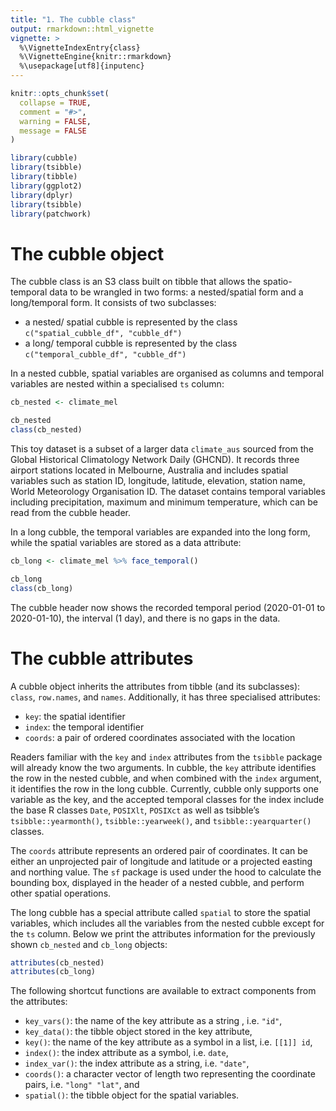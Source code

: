 ```yaml
---
title: "1. The cubble class"
output: rmarkdown::html_vignette
vignette: >
  %\VignetteIndexEntry{class}
  %\VignetteEngine{knitr::rmarkdown}
  %\usepackage[utf8]{inputenc}
---
```


```r
knitr::opts_chunk$set(
  collapse = TRUE,
  comment = "#>",
  warning = FALSE, 
  message = FALSE
)
```

```r
library(cubble)
library(tsibble)
library(tibble)
library(ggplot2)
library(dplyr)
library(tsibble)
library(patchwork)
```

# The cubble object

The cubble class is an S3 class built on tibble that allows the spatio-temporal data to be wrangled in two forms: a nested/spatial form and a long/temporal form. It consists of two subclasses: 

  - a nested/ spatial cubble is represented by the class `c("spatial_cubble_df", "cubble_df")`
  - a long/ temporal cubble is represented by the class `c("temporal_cubble_df", "cubble_df")`

In a nested cubble, spatial variables are organised as columns and temporal variables are nested within a specialised `ts` column: 

```r
cb_nested <- climate_mel
```

```r
cb_nested
class(cb_nested)
```

This toy dataset is a subset of a larger data `climate_aus` sourced from the Global Historical Climatology Network Daily (GHCND). It records three airport stations located in Melbourne, Australia and includes spatial variables such as station ID, longitude, latitude, elevation, station name, World Meteorology Organisation ID. The dataset contains temporal variables including precipitation, maximum and minimum temperature, which can be read from the cubble header. 

In a long cubble, the temporal variables are expanded into the long form, while the spatial variables are stored as a data attribute: 

```r
cb_long <- climate_mel %>% face_temporal()
```

```r
cb_long
class(cb_long)
```

The cubble header now shows the recorded temporal period (2020-01-01 to 2020-01-10), the interval (1 day), and there is no gaps in the data.

# The cubble attributes

A cubble object inherits the attributes from tibble (and its subclasses): `class`, `row.names`, and `names`. Additionally, it has three specialised attributes: 

  - `key`: the spatial identifier
  - `index`: the temporal identifier
  - `coords`: a pair of ordered coordinates associated with the location
  
Readers familiar with the `key` and `index` attributes from the `tsibble` package will already know the two arguments. In cubble, the `key` attribute identifies the row in the nested cubble, and when combined with the `index` argument, it identifies the row in the long cubble. Currently, cubble only supports one variable as the key, and the accepted temporal classes for the index include the base R classes `Date`, `POSIXlt`, `POSIXct` as well as tsibble's `tsibble::yearmonth()`, `tsibble::yearweek()`, and `tsibble::yearquarter()` classes.

The `coords` attribute represents an ordered pair of coordinates. It can be either an unprojected pair of longitude and latitude or a projected easting and northing value. The `sf` package is used under the hood to calculate the bounding box, displayed in the header of a nested cubble, and perform other spatial operations.

The long cubble has a special attribute called `spatial` to store the spatial variables, which includes all the variables from the nested cubble except for the `ts` column. Below we print the attributes information for the previously shown `cb_nested` and `cb_long` objects:

```r
attributes(cb_nested)
attributes(cb_long)
```

The following shortcut functions are available to extract components from the attributes:

  - `key_vars()`: the name of the key attribute as a string , i.e. `"id"`, 
  - `key_data()`: the tibble object stored in the key attribute,
  - `key()`: the name of the key attribute as a symbol in a list, i.e. `[[1]] id`,
  - `index()`: the index attribute as a symbol, i.e. `date`,
  - `index_var()`: the index attribute as a string, i.e. `"date"`,
  - `coords()`: a character vector of length two representing the coordinate pairs, i.e. `"long" "lat"`, and
  - `spatial()`: the tibble object for the spatial variables.
